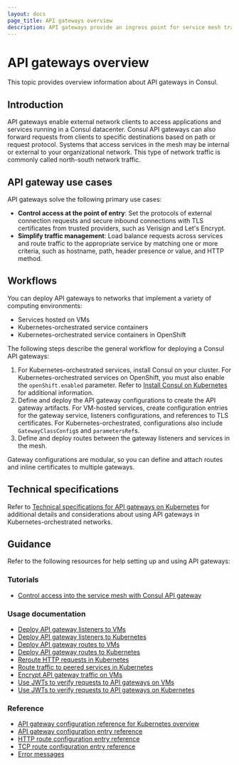 ```yaml
---
layout: docs
page_title: API gateways overview
description: API gateways provide an ingress point for service mesh traffic. Learn how API gateways add listeners for external traffic and route HTTP requests to services in the mesh.
---
```


# API gateways overview

This topic provides overview information about API gateways in Consul. 

## Introduction

API gateways enable external network clients to access applications and services running in a Consul datacenter. Consul API gateways can also forward requests from clients to specific destinations based on path or request protocol. Systems that access services in the mesh may be internal or external to your organizational network. This type of network traffic is commonly called north-south network traffic.

## API gateway use cases

API gateways solve the following primary use cases:

- **Control access at the point of entry**: Set the protocols of external connection requests and secure inbound connections with TLS certificates from trusted providers, such as Verisign and Let's Encrypt.
- **Simplify traffic management**: Load balance requests across services and route traffic to the appropriate service by matching one or more criteria, such as hostname, path, header presence or value, and HTTP method.

## Workflows

You can deploy API gateways to networks that implement a variety of computing environments:

- Services hosted on VMs
- Kubernetes-orchestrated service containers
- Kubernetes-orchestrated service containers in OpenShift

The following steps describe the general workflow for deploying a Consul API gateways:

1. For Kubernetes-orchestrated services, install Consul on your cluster. For Kubernetes-orchestrated services on OpenShift, you must also enable the `openShift.enabled` parameter. Refer to [Install Consul on Kubernetes](/consul/docs/access/api-gateway/install) for additional information.
1. Define and deploy the API gateway configurations to create the API gateway artifacts. For VM-hosted services, create configuration entries for the gateway service, listeners configurations, and references to TLS certificates. For Kubernetes-orchestrated, configurations also include `GatewayClassConfig`s and `parametersRef`s.
1. Define and deploy routes between the gateway listeners and services in the mesh.

Gateway configurations are modular, so you can define and attach routes and inline certificates to multiple gateways.

## Technical specifications

Refer to [Technical specifications for API gateways on Kubernetes](/consul/docs/access/api-gateway/tech-specs) for additional details and considerations about using API gateways in Kubernetes-orchestrated networks.

## Guidance

Refer to the following resources for help setting up and using API gateways:

### Tutorials

- [Control access into the service mesh with Consul API gateway](/consul/tutorials/developer-mesh/kubernetes-api-gateway)

### Usage documentation

- [Deploy API gateway listeners to VMs](/consul/docs/access/api-gateway/deploy-listener/vm)
- [Deploy API gateway listeners to Kubernetes](/consul/docs/access/api-gateway/deploy-listener/k8s)
- [Deploy API gateway routes to VMs](/consul/docs/access/api-gateway/define-route/vm)
- [Deploy API gateway routes to Kubernetes](/consul/docs/access/api-gateway/define-route/k8s)
- [Reroute HTTP requests in Kubernetes](/consul/docs/access/api-gateway/define-route/k8s-reroute-traffic)
- [Route traffic to peered services in Kubernetes](/consul/docs/access/api-gateway/define-route/k8s-route-peered)
- [Encrypt API gateway traffic on VMs](/consul/docs/access/api-gateway/secure-traffic/vm-encrypt)
- [Use JWTs to verify requests to API gateways on VMs](/consul/docs/access/api-gateway/secure-traffic/vm-jwt)
- [Use JWTs to verify requests to API gateways on Kubernetes](/consul/docs/access/api-gateway/secure-traffic/k8s-jwt)

### Reference

- [API gateway configuration reference for Kubernetes overview](/consul/docs/reference/api-gateway/)
- [API gateway configuration entry reference](/consul/docs/reference/config-entry/api-gateway)
- [HTTP route configuration entry reference](/consul/docs/reference/config-entry/http-route)
- [TCP route configuration entry reference](/consul/docs/reference/config-entry/tcp-route)
- [Error messages](/consul/docs/common-error-messages/api-gateway)

